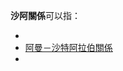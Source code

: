 {{NoteTA|G1=地名}}

'''沙阿關係'''可以指：

* {{link-en|阿爾及利亞－沙特阿拉伯關係|Algeria–Saudi Arabia relations}}
* [[阿曼－沙特阿拉伯關係|阿曼－沙特阿拉伯關係]]
* {{link-en|沙特阿拉伯－阿聯酋關係|Saudi Arabia–United Arab Emirates relations}}

{{disambig|cat=四字消歧義}}
